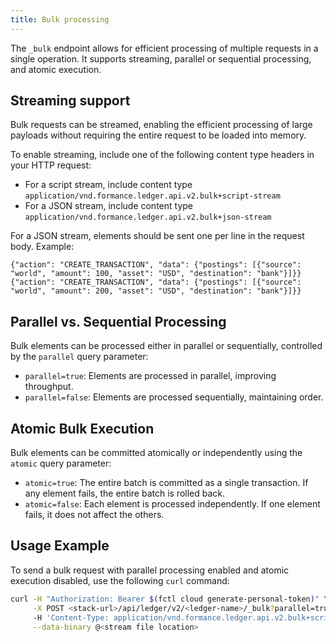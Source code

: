 ```yaml
---
title: Bulk processing
---
```


The `_bulk` endpoint allows for efficient processing of multiple requests in a single operation. It supports streaming, parallel or sequential processing, and atomic execution.

## Streaming support

Bulk requests can be streamed, enabling the efficient processing of large payloads without requiring the entire request to be loaded into memory.

To enable streaming, include one of the following content type headers in your HTTP request:

- For a script stream, include content type `application/vnd.formance.ledger.api.v2.bulk+script-stream`
- For a JSON stream, include content type `application/vnd.formance.ledger.api.v2.bulk+json-stream`

For a JSON stream, elements should be sent one per line in the request body. Example:

```
{"action": "CREATE_TRANSACTION", "data": {"postings": [{"source": "world", "amount": 100, "asset": "USD", "destination": "bank"}]}}
{"action": "CREATE_TRANSACTION", "data": {"postings": [{"source": "world", "amount": 200, "asset": "USD", "destination": "bank"}]}}
```

## Parallel vs. Sequential Processing

Bulk elements can be processed either in parallel or sequentially, controlled by the `parallel` query parameter:

- `parallel=true`: Elements are processed in parallel, improving throughput.
- `parallel=false`: Elements are processed sequentially, maintaining order.

## Atomic Bulk Execution

Bulk elements can be committed atomically or independently using the `atomic` query parameter:

- `atomic=true`: The entire batch is committed as a single transaction. If any element fails, the entire batch is rolled back.
- `atomic=false`: Each element is processed independently. If one element fails, it does not affect the others.

## Usage Example

To send a bulk request with parallel processing enabled and atomic execution disabled, use the following `curl` command:

```sh
curl -H "Authorization: Bearer $(fctl cloud generate-personal-token)" \
     -X POST <stack-url>/api/ledger/v2/<ledger-name>/_bulk?parallel=true&atomic=false \
     -H 'Content-Type: application/vnd.formance.ledger.api.v2.bulk+script-stream' \
     --data-binary @<stream file location>


